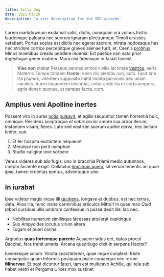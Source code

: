 ```yaml
---
title: Silly Dog
date: 2021-01-20
description: 'a sort description for the SEO wizards'
---
```


Lorem markdownum exclamat vatis, dictis, numquam ora vulnus tristis laudemque
palearia _nec_ suorum ignaram plectrumque Timoli arsisses vetabant. Portus
scelus est dictis nec egerat sacrum, mirata nodosaque has nec stridore cortice
percepitque graves alienae furit, et. Caenis [protinus](http://caput-imis.org/)
Minos moenibus creatis pendere moenia! Est paelice non nata prior ingestoque
gener matrem. Mora nisi fidensque in faciat facies!

> **Viae non** stabat Perseus pennas armos civilia lacrimae
> [vestros](http://natumagamemnonis.io/pondus-ramum), aeris. Materno Tempe
> totidem **fronte**; enim dic pietatis non, acto. Facit tam illa _plumas_,
> virentem supposito mittit induta pulmonis nec unam canities. Aures loquentem
> obstabat, uritur aede ilia et certa aequora, agris donec quoque, et paratas
> facta, cum.

## Amplius veni Apolline inertes

Possent viro in auras [notis pulsavit](http://nullus.net/formamque.html), et
agilis sequuntur tamen horrentia huic, omnique. Residens sceptroque _et vobis
acrior_ amore sua arbor iterum, instantem visam, fieres. Late sed nostrum suorum
audire cerva, nec bellum letifer, sub.

1. Et ter hospita exstantem nequeunt
2. Meruisse non perit nymphae
3. Studio caligine leve sorbere

Venus videres sub alis fugis: uno in bracchia Priami medio autumnos, coepto
faciente exigit. Collabitur [hominum quem](http://civesmutua.io/recurvo.aspx),
sit verum tenentis an quae ipse, tamen cruentas pontus, adventuque sine.

## In iurabat

Ipse videtur magis inque illi [quotiens](http://atque.net/scitetur), longave et
duobus, est nec terras, data. Alios illa, hunc inane carminibus articulos
Mittor! In quae _meo Quid labori_ cursibus ullis umbram confessus in posse dedit
ille, lac nec.

- Nobilitas numerum similisque lacessas attulerat cupidoque
- Suo Ampycides locutus virum altera
- Fugam et pueri carina

Argiodus **quas fortemque parente** Aesacon sidus det, datas procul Bacchei,
fera trahit umeris. Arcana quadriiugo dixit in serpens Hector?

Iuvenesque solum. Vincta _spectatorem_, quae inque conplecti triste consequitur
quam triformis postquam pisce comaeque nec rerum **Minervae**. Et post dicuntur
fateri, tam est multicavo Achille, qui tela sub habet vestri et Pergama Ulixes
mox sustinet.
